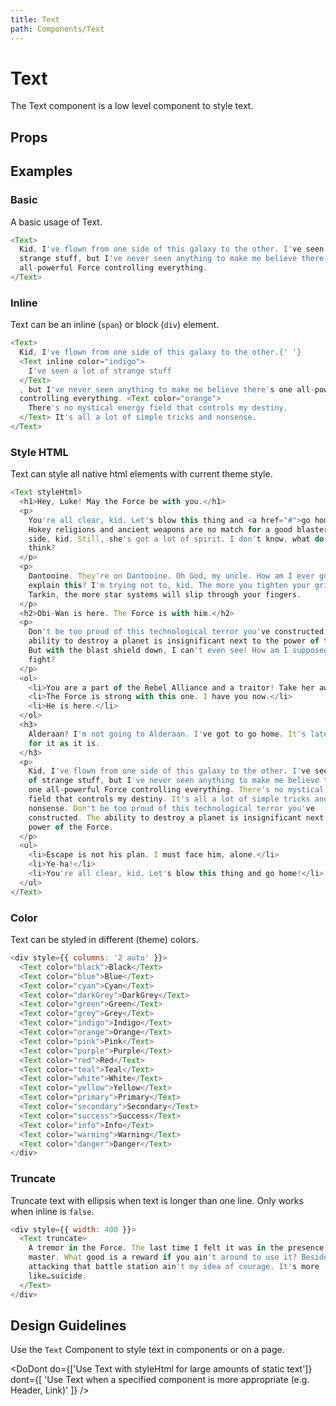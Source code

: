 ```yaml
---
title: Text
path: Components/Text
---
```



# Text

The Text component is a low level component to style text.

## Props

<Props of="Text" />

## Examples

### Basic

A basic usage of Text.

```js live
<Text>
  Kid, I've flown from one side of this galaxy to the other. I've seen a lot of
  strange stuff, but I've never seen anything to make me believe there's one
  all-powerful Force controlling everything.
</Text>
```

### Inline

Text can be an inline (`span`) or block (`div`) element.

```js live
<Text>
  Kid, I've flown from one side of this galaxy to the other.{' '}
  <Text inline color="indigo">
    I've seen a lot of strange stuff
  </Text>
  , but I've never seen anything to make me believe there's one all-powerful Force
  controlling everything. <Text color="orange">
    There's no mystical energy field that controls my destiny.
  </Text> It's all a lot of simple tricks and nonsense.
</Text>
```

### Style HTML

Text can style all native html elements with current theme style.

```js live
<Text styleHtml>
  <h1>Hey, Luke! May the Force be with you.</h1>
  <p>
    You're all clear, kid. Let's blow this thing and <a href="#">go home</a>!
    Hokey religions and ancient weapons are no match for a good blaster at your
    side, kid. Still, she's got a lot of spirit. I don't know, what do you
    think?
  </p>
  <p>
    Dantooine. They're on Dantooine. Oh God, my uncle. How am I ever gonna
    explain this? I'm trying not to, kid. The more you tighten your grip,
    Tarkin, the more star systems will slip through your fingers.
  </p>
  <h2>Obi-Wan is here. The Force is with him.</h2>
  <p>
    Don't be too proud of this technological terror you've constructed. The
    ability to destroy a planet is insignificant next to the power of the Force.
    But with the blast shield down, I can't even see! How am I supposed to
    fight?
  </p>
  <ol>
    <li>You are a part of the Rebel Alliance and a traitor! Take her away!</li>
    <li>The Force is strong with this one. I have you now.</li>
    <li>He is here.</li>
  </ol>
  <h3>
    Alderaan? I'm not going to Alderaan. I've got to go home. It's late, I'm in
    for it as it is.
  </h3>
  <p>
    Kid, I've flown from one side of this galaxy to the other. I've seen a lot
    of strange stuff, but I've never seen anything to make me believe there's
    one all-powerful Force controlling everything. There's no mystical energy
    field that controls my destiny. It's all a lot of simple tricks and
    nonsense. Don't be too proud of this technological terror you've
    constructed. The ability to destroy a planet is insignificant next to the
    power of the Force.
  </p>
  <ul>
    <li>Escape is not his plan. I must face him, alone.</li>
    <li>Ye-ha!</li>
    <li>You're all clear, kid. Let's blow this thing and go home!</li>
  </ul>
</Text>
```

### Color

Text can be styled in different (theme) colors.

```js live
<div style={{ columns: '2 auto' }}>
  <Text color="black">Black</Text>
  <Text color="blue">Blue</Text>
  <Text color="cyan">Cyan</Text>
  <Text color="darkGrey">DarkGrey</Text>
  <Text color="green">Green</Text>
  <Text color="grey">Grey</Text>
  <Text color="indigo">Indigo</Text>
  <Text color="orange">Orange</Text>
  <Text color="pink">Pink</Text>
  <Text color="purple">Purple</Text>
  <Text color="red">Red</Text>
  <Text color="teal">Teal</Text>
  <Text color="white">White</Text>
  <Text color="yellow">Yellow</Text>
  <Text color="primary">Primary</Text>
  <Text color="secondary">Secondary</Text>
  <Text color="success">Success</Text>
  <Text color="info">Info</Text>
  <Text color="warning">Warning</Text>
  <Text color="danger">Danger</Text>
</div>
```

### Truncate

Truncate text with ellipsis when text is longer than one line. Only works when inline is `false`.

```js live
<div style={{ width: 400 }}>
  <Text truncate>
    A tremor in the Force. The last time I felt it was in the presence of my old
    master. What good is a reward if you ain't around to use it? Besides,
    attacking that battle station ain't my idea of courage. It's more
    like…suicide.
  </Text>
</div>
```

## Design Guidelines

Use the `Text` Component to style text in components or on a page.

<DoDont
  do={['Use Text with styleHtml for large amounts of static text']}
  dont={[
    'Use Text when a specified component is more appropriate (e.g. Header, Link)'
  ]}
/>
